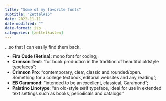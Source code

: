 ```yaml
---
title: "Some of my favorite fonts"
subtitle: "Zettel#15"
date: 2022-11-11
date-modified: ""
date-format: iso
categories: [zettelkasten]
---
```

...so that I can easily find them back.

* **Fira Code (Retina)**: mono font for coding;
* **Crimson Text**: "for book production in the tradition of beautiful oldstyle typefaces";
* **Crimson Pro**: "contemporary, clear, classic and rounded/open. Something for a college textbook, editorial websites and any reading";
* **EB Garamond**: "intended to be an excellent, classical, Garamond";
* **Palatino Linotype**: "an old-style serif typeface, ideal for use in extended text settings such as books, periodicals and catalogs."
